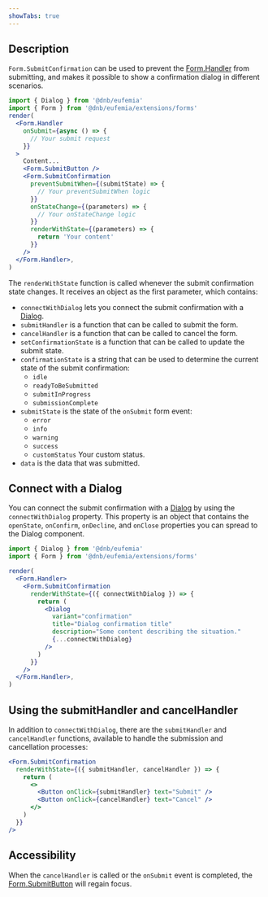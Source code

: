 ```yaml
---
showTabs: true
---
```


## Description

`Form.SubmitConfirmation` can be used to prevent the [Form.Handler](/uilib/extensions/forms/Form/Handler/) from submitting, and makes it possible to show a confirmation dialog in different scenarios.

```jsx
import { Dialog } from '@dnb/eufemia'
import { Form } from '@dnb/eufemia/extensions/forms'
render(
  <Form.Handler
    onSubmit={async () => {
      // Your submit request
    }}
  >
    Content...
    <Form.SubmitButton />
    <Form.SubmitConfirmation
      preventSubmitWhen={(submitState) => {
        // Your preventSubmitWhen logic
      }}
      onStateChange={(parameters) => {
        // Your onStateChange logic
      }}
      renderWithState={(parameters) => {
        return 'Your content'
      }}
    />
  </Form.Handler>,
)
```

The `renderWithState` function is called whenever the submit confirmation state changes. It receives an object as the first parameter, which contains:

- `connectWithDialog` lets you connect the submit confirmation with a [Dialog](/uilib/components/dialog).
- `submitHandler` is a function that can be called to submit the form.
- `cancelHandler` is a function that can be called to cancel the form.
- `setConfirmationState` is a function that can be called to update the submit state.
- `confirmationState` is a string that can be used to determine the current state of the submit confirmation:
  - `idle`
  - `readyToBeSubmitted`
  - `submitInProgress`
  - `submissionComplete`
- `submitState` is the state of the `onSubmit` form event:
  - `error`
  - `info`
  - `warning`
  - `success`
  - `customStatus` Your custom status.
- `data` is the data that was submitted.

## Connect with a Dialog

You can connect the submit confirmation with a [Dialog](/uilib/components/dialog) by using the `connectWithDialog` property. This property is an object that contains the `openState`, `onConfirm`, `onDecline`, and `onClose` properties you can spread to the Dialog component.

```jsx
import { Dialog } from '@dnb/eufemia'
import { Form } from '@dnb/eufemia/extensions/forms'

render(
  <Form.Handler>
    <Form.SubmitConfirmation
      renderWithState={({ connectWithDialog }) => {
        return (
          <Dialog
            variant="confirmation"
            title="Dialog confirmation title"
            description="Some content describing the situation."
            {...connectWithDialog}
          />
        )
      }}
    />
  </Form.Handler>,
)
```

## Using the submitHandler and cancelHandler

In addition to `connectWithDialog`, there are the `submitHandler` and `cancelHandler` functions, available to handle the submission and cancellation processes:

```jsx
<Form.SubmitConfirmation
  renderWithState={({ submitHandler, cancelHandler }) => {
    return (
      <>
        <Button onClick={submitHandler} text="Submit" />
        <Button onClick={cancelHandler} text="Cancel" />
      </>
    )
  }}
/>
```

## Accessibility

When the `cancelHandler` is called or the `onSubmit` event is completed, the [Form.SubmitButton](/uilib/extensions/forms/Form/SubmitButton/) will regain focus.
